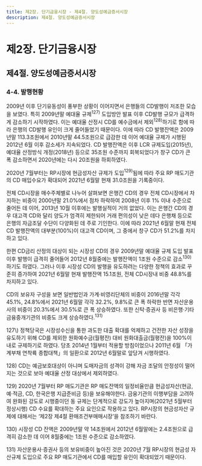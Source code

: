 ```yaml
---
title: 제2장. 단기금융시장 - 제4절. 양도성예금증서시장
description: 제4절. 양도성예금증서시장
---
```


# 제2장. 단기금융시장

## 제4절. 양도성예금증서시장

### 4-4. 발행현황

2009년 이후 단기유동성이 풍부한 상황이 이어지면서 은행들의 CD발행이 저조한 모습을 보였다. 
특히 2009년말 예대율 규제$^{127)}$ 도입방안 발표 이후 CD발행 규모가 급격하게 감소하기 시작하였다. 
이는 예대율 산정시 CD를 예수금에서 제외$^{128)}$하기로 함에 따라 은행의 CD발행 유인이 크게 줄어들었기 때문이다. 
이에 따라 CD 발행잔액은 2009년말 113.3조원에서 2010년말 44.5조원으로 급감한 데 이어 
예대율 규제가 시행된 2012년 6월 이후 감소세가 지속되었다. 
CD 발행잔액은 이후 LCR 규제도입(2015년), 예대율 산정방식 개정(2018년) 등으로 35조원 수준까지 회복되었다가 창구 CD가 큰 폭 감소하면서 2020년에는 다시 20조원을 하회하였다.

2020년 7월부터는 RP시장에 현금성자산 규제가 도입$^{129)}$됨에 따라 주요 RP 매도기관의 CD 매입수요가 확대되어 2021년 6월말 현재 31.0조원을 기록중이다.

<GCenterImg src ="/fm/2-20.png" caption="그림2-20. CD 발행규모"/>

전체 CD시장을 매수주체별로 나누어 살펴보면 은행간 CD의 경우 전체 CD시장에서 차지하는 비중이 2000년말 21.0%에서 점차 하락하여 
2008년 이후 1% 이내 수준으로 줄어든 데 이어, 2013년 10월 이후에는 발행실적이 거의 없었다. 
이는 은행간 CD의 경우 대고객 CD와 달리 양도가 엄격히 제한되어 거래 편의성이 낮은 데다 은행채 등으로 은행의 자금조달 수단이 다양화된 데 주로 기인한다. 
이에 따라 2021년 6월말 현재 전체 CD 발행잔액의 대부분(100%)이 대고객 CD이며, 그 중에서 창구 CD가 51.2%를 차지하고 있다.

한편 CD금리 산정의 대상이 되는 시장성 CD의 경우 2009년말 예대율 규제 도입 발표 이후 
발행이 급격히 줄어들어 2012년 8월중에는 발행잔액이 1조원 수준으로 감소$^{130)}$하기도 하였다. 
그러나 이후 시장성 CD의 발행을 유도하려는 다양한 정책의 효과로 꾸준히 증가하여 2021년 6월말 현재 발행잔액 15.1조원, 전체 CD시장내 비중 48.8%를 차지하고 있다.

<GCenterImg src ="/fm/t2-20.png" caption="표2-20. 종류별 CD 발행잔액"/>

CD의 보유자 구성을 보면 일반법인과 가계·비영리단체의 비중이 2016년말 각각 45.1%, 24.8%에서 
2021년 6월말 각각 32.2%, 9.8%로 큰 폭 하락한 반면 자산운용사의 비중이 20.3%에서 30.5%로 큰 폭 상승하였다. 
또한 신탁·증권사 등 비은행·기타금융중개기관의 비중도 크게 상승하였다.$^{131)}$

<GComment>
127\) 정책당국은 시장성수신을 통한 과도한 대출 확대를 억제하고 건전한 자산 성장을 유도하기 위해 CD를 제외한 원화예수금(월평잔) 대비
원화대출금(월평잔)을 100%이내로 규제하기로 하였다. 
당초 2014년 1월부터 적용할 방침이었으나 2011년 6월 「가계부채 연착륙 종합대책」의 일환으로 2012년 6월말로 앞당겨 시행하였다.

128\) CD는 예금보호대상이 아니며 도매자금의 성격이 강해 자금 조달의 안정성이 떨어지는 것으로 보아 예대율 산정 대상에서 제외하였다.

129\) 2020년 7월부터 RP 매도기관은 RP 매도잔액의 일정비율만큼 현금성자산(현금, 예·적금, CD, 한국은행 지급준비금 등)을 보유해야한다.
금융기관의 이행부담을 고려하여 완화된 강도로 시행중이던 동 규제는 단계적으로 강도가 높아지며(2021년 5월부터 정상시행) CD 수요를 확대하는 주요 요인으로 작용하고 있다. 
RP시장의 현금성자산 규제에 대해서는 ‘제2장 제4절 환매조건부매매시장’을 참조하기 바란다.

130\) 시장성 CD 잔액은 2009년말 약 14조원에서 2012년 6월말에는 2.4조원으로 급격히 감소한 데 이어 8월중에는 1조원 수준으로 감소하였다.

131\) 자산운용사·증권사 등의 보유비중이 높아진 것은 2020년 7월 RP시장의 현금성 자산규제 도입으로 주요 RP 매도기관에서 CD를 매입할 유인이 확대되었기 때문이다.
</GComment>

